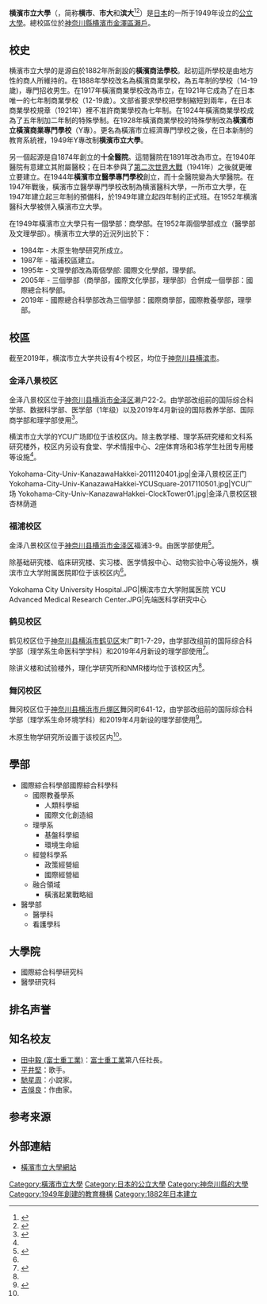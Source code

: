 {{大学(日本)
| 国=日本
| 大学名=横浜市立大学
| ふりがな=よこはましりつだいがく
| 英称=Yokohama City University
| 画像=Yokohama City University Kanazawa-Hakkei Campus.JPG
| 画像説明=
| 大学設置年=1949年
| 創立年=1882年
| 学校種別=公立
| 設置者=公立大学法人横濱市立大学
| 本部所在地={{日本}}神奈川縣横濱市金澤区瀬戶22番2号
| キャンパス=金澤八景（横濱市金濱区）<br />福浦（横濱市金澤区）<br />鶴見（横濱市鶴見区）
| 学部=国际教养学部<br/>国际商学部<br/>理学部<br/>情报科学部<br />医学部
| 研究科=国際綜合科学研究科<br />医学研究科
| 大学の略称=横市（よこいち）、市大（しだい）、濱大（はまだい）等
| ウェブサイト= {{URL|https://www.yokohama-cu.ac.jp}}
}}

'''横濱市立大學'''（{{lang-en|Yokohama City University}}，简称'''横市'''、'''市大'''和'''滨大'''<ref>{{Cite journal|title=Y-Press |volume=4 |publisher=横浜市立大学新聞会雑誌局 |year=1989-04 |pages=32 |language=ja }}</ref><ref>{{Cite journal|title=金沢HAKKEN |volume=13 |publisher=横浜市立大学学生広報ワークショップタウンマッププロジェクト |year=2013-11 |pages=表紙 |language=ja}}</ref>）是[[日本|日本]]的一所于1949年设立的[[公立大學|公立大學]]。總校區位於[[神奈川縣|神奈川縣]][[横濱市|横濱市]][[金澤區|金澤區]][[瀨戶|瀨戶]]。

== 校史 ==
横濱市立大學的是源自於1882年所創設的'''橫濱商法學校'''。起初這所學校是由地方性的商人所維持的。在1888年學校改名為橫濱商業學校，為五年制的學校（14-19歲)，專門招收男生。在1917年橫濱商業學校改為市立，在1921年它成為了在日本唯一的七年制商業學校（12-19歲）。文部省要求學校把學制縮短到兩年，在日本商業學校規章（1921年）裡不准許商業學校為七年制。在1924年橫濱商業學校成為了五年制加二年制的特殊學制。在1928年橫濱商業學校的特殊學制改為'''橫濱市立橫濱商業專門學校'''（Y專）。更名為橫濱市立經濟專門學校之後，在日本新制的教育系統裡，1949年Y專改制'''横濱市立大學'''。

另一個起源是自1874年創立的'''十全醫院'''。這間醫院在1891年改為市立。在1940年醫院有意建立其附屬醫校；在日本參與了[[第二次世界大戰|第二次世界大戰]]（1941年）之後就更確立要建立。在1944年'''橫濱市立醫學專門學校'''創立，而十全醫院變為大學醫院。在1947年戰後，橫濱市立醫學專門學校改制為横濱醫科大學，一所市立大學，在1947年建立起三年制的預備科，於1949年建立起四年制的正式班。在1952年横濱醫科大學被併入橫濱市立大學。

在1949年橫濱市立大學只有一個學部：商學部。在1952年兩個學部成立（醫學部及文理學部）。横濱市立大學的近況列出於下：
* 1984年 - 木原生物學研究所成立。
* 1987年 - 福浦校區建立。
* 1995年 - 文理學部改為兩個學部: 國際文化學部，理學部。
* 2005年 - 三個學部（商學部，國際文化學部，理學部）合併成一個學部：國際總合科學部。
* 2019年 - 國際總合科學部改為三個學部：國際商學部，國際教養學部，理學部。

== 校區 ==
{{Location map+ |Japan Yokohama |float=right |width=350 |caption=横滨市立大学各校区于[[横滨市|横滨市]]的位置 |places=
{{Location map~|Japan Yokohama|lat=35.333|long=139.618|label=金泽八景校区|label_size=60|position=bottom|mark=Red pog.svg}}
{{Location map~|Japan Yokohama|lat=35.405|long=139.550|label=舞冈校区|label_size=60|position=bottom|mark=Red pog.svg}}
{{Location map~|Japan Yokohama|lat=35.489|long=139.683|label=鹤见校区|label_size=60|position=bottom|mark=Red pog.svg}}
{{Location map~|Japan Yokohama|lat=35.344|long=139.651|label=福浦校区|label_size=60|position=top|mark=Red pog.svg}}
}}
截至2019年，横滨市立大学共设有4个校区，均位于[[神奈川县|神奈川县]][[横滨市|横滨市]]。

=== 金泽八景校区 ===
金泽八景校区位于[[神奈川县|神奈川县]][[横浜市|横浜市]][[金泽区|金泽区]]濑户22-2。由学部改组前的国际综合科学部、数据科学部、医学部（1年级）以及2019年4月新设的国际教养学部、国际商学部和理学部使用<ref name=KZHK>{{Cite web |url=https://www.yokohama-cu.ac.jp/access/hakkei_campusmap.html |script-title=ja:金沢八景キャンパス |publisher=横滨市立大学 |language=ja |access-date=2019-09-21 |archive-url=https://web.archive.org/web/20190723025641/https://www.yokohama-cu.ac.jp/access/hakkei_campusmap.html |archive-date=2019-07-23 |dead-url=no }}</ref>。

横滨市立大学的YCU广场即位于该校区内。除主教学楼、理学系研究楼和文科系研究楼外，校区内另设有食堂、学术情报中心、2座体育场和3栋学生社团专用楼等设施<ref name=KZHK />。

<gallery>
Yokohama-City-Univ-KanazawaHakkei-2011120401.jpg|金泽八景校区正门
Yokohama-City-Univ-KanazawaHakkei-YCUSquare-2017110501.jpg|YCU广场
Yokohama-City-Univ-KanazawaHakkei-ClockTower01.jpg|金泽八景校区银杏林荫道
</gallery>

=== 福浦校区 ===
金泽八景校区位于[[神奈川县|神奈川县]][[横浜市|横浜市]][[金泽区|金泽区]]福浦3-9。由医学部使用<ref name=FP>{{Cite web |url=https://www.yokohama-cu.ac.jp/access/fukuura_campusmap.html |script-title=ja:福浦キャンパス・附属病院 |publisher=横滨市立大学 |language=ja |access-date=2019-09-21 |archive-url=https://web.archive.org/web/20190802003452/https://www.yokohama-cu.ac.jp/access/fukuura_campusmap.html |archive-date=2019-08-02 |dead-url=no }}</ref>。

除基础研究楼、临床研究楼、实习楼、医学情报中心、动物实验中心等设施外，横滨市立大学附属医院即位于该校区内<ref name=FP />。

<gallery>
Yokohama City University Hospital.JPG|横滨市立大学附属医院
YCU Advanced Medical Research Center.JPG|先端医科学研究中心
</gallery>

=== 鹤见校区 ===
鹤见校区位于[[神奈川县|神奈川县]][[横浜市|横浜市]][[鹤见区|鹤见区]]末广町1-7-29，由学部改组前的国际综合科学部（理学系生命医科学学科）和2019年4月新设的理学部使用<ref name=tsu>{{Cite web |url=https://www.yokohama-cu.ac.jp/access/tsurumi_campusmap.html |script-title=ja:鶴見キャンパス |publisher=横滨市立大学 |language=ja |access-date=2019-09-21 |archive-url=https://web.archive.org/web/20190802010913/https://www.yokohama-cu.ac.jp/access/tsurumi_campusmap.html |archive-date=2019-08-02 |dead-url=no }}</ref>。

除讲义楼和试验楼外，理化学研究所和NMR楼均位于该校区内<ref name=tsu />。

=== 舞冈校区 ===
舞冈校区位于[[神奈川县|神奈川县]][[横浜市|横浜市]][[戶塚区|戶塚区]]舞冈町641-12，由学部改组前的国际综合科学部（理学系生命环境学科）和2019年4月新设的理学部使用<ref name=mai>{{Cite web |url=https://www.yokohama-cu.ac.jp/access/maioka_campusmap.html |script-title=ja:舞岡キャンパス（木原生物学研究所） |publisher=横滨市立大学 |language=ja |access-date=2019-09-21 |archive-url=https://web.archive.org/web/20190801205631/https://www.yokohama-cu.ac.jp/access/maioka_campusmap.html |archive-date=2019-08-01 |dead-url=no }}</ref>。

木原生物学研究所设置于该校区内<ref name=mai />。

== 學部 ==
* 國際綜合科學部國際綜合科學科
** 國際教養學系
*** 人類科學組
*** 國際文化創造組
** 理學系
*** 基盤科學組
*** 環境生命組
** 經營科學系
*** 政策經營組
*** 國際經營組
** 融合領域
*** 橫濱起業戰略組
* 醫學部
** 醫學科
** 看護學科

== 大學院 ==
* 國際綜合科學研究科
* 醫學研究科

== 排名声誉 ==
{{Infobox university rankings
| type          = 大學
| UniName       = 横滨市立大学
<!--QS排名-->
| QS_W          = 468<ref name=QS1>{{Cite web |url=https://www.topuniversities.com/universities/yokohama-city-university |title=Yokohama City University |publisher=[[QS世界大学排名|QS Quacquarelli Symonds Limited]] |language=en |access-date=2019-09-13 |archive-url=https://web.archive.org/web/20160927080858/http://www.topuniversities.com/universities/yokohama-city-university |archive-date=2016-09-27 |dead-url=no }}</ref>
<!--THE排名-->
| THES_W        = 501-600<ref name=THES>{{Cite web |url=https://www.timeshighereducation.com/world-university-rankings/yokohama-city-university |title=Yokohama City University |publisher=[[泰晤士高等教育世界大学排名|Times Higher Education]] |language=en |access-date=2019-09-13 |archive-url=https://web.archive.org/web/20170706172956/https://www.timeshighereducation.com/world-university-rankings/yokohama-city-university |archive-date=2017-07-06 |dead-url=no }}</ref>
<!--上海排名-->
| ARWU_W        = 701-800<ref name=ARWU>{{Cite web |url=http://www.shanghairanking.com/World-University-Rankings/Yokohama-City-University.html |title=Yokohama City University |publisher=[[世界大学学术排名|ShanghaiRanking Consultancy]] |language=en |access-date=2019-09-13 |archive-url=https://web.archive.org/web/20190602234601/http://www.shanghairanking.com/World-University-Rankings/Yokohama-City-University.html |archive-date=2019-06-02 |dead-url=no }}</ref>
<!--USNEWS排名-->
| USNEWS_W       = 973<ref name=USNEWS>{{Cite web |url=https://www.usnews.com/education/best-global-universities/yokohama-city-university-529035 |title=Yokohama City University |publisher=[[美国新闻与世界报道|U.S. News.]] |language=en |access-date=2019-09-13 |archive-url=https://web.archive.org/web/20180309221324/https://www.usnews.com/education/best-global-universities/yokohama-city-university-529035 |archive-date=2018-03-09 |dead-url=no }}</ref>
}}
<!-- *[[萊頓大學|萊頓大學]]世界大學論文引用排名（CWTS）：日本第12名（2014年）<ref>[http://www.leidenranking.com/ranking/2014 CWTS Leiden Ranking 2014 - Ranking 2014]</ref> -->

== 知名校友 ==
* [[田中毅_(富士重工業)|田中毅 (富士重工業)]]：[[富士重工業|富士重工業]]第八任社長。
* [[平井堅|平井堅]]：歌手。
* [[馳星周|馳星周]]：小說家。
* [[吉俁良|吉俁良]]：作曲家。

== 参考来源 ==
{{reflist|2}}

== 外部連結 ==
*[https://www.yokohama-cu.ac.jp 橫濱市立大學網站] {{Wayback|url=https://www.yokohama-cu.ac.jp/ |date=20210226234121 }}

{{日本公立大學}}
{{Port-City University League}}

[[Category:橫濱市立大學|Category:橫濱市立大學]]
[[Category:日本的公立大學|Category:日本的公立大學]]
[[Category:神奈川縣的大學|Category:神奈川縣的大學]]
[[Category:1949年創建的教育機構|Category:1949年創建的教育機構]]
[[Category:1882年日本建立|Category:1882年日本建立]]